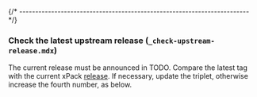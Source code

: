 
{/* ------------------------------------------------------------------------ */}

### Check the latest upstream release (`_check-upstream-release.mdx`)

The current release must be announced in
TODO.
Compare the latest tag with the current xPack
[release](https://github.com/xpack-dev-tools/ninja-build-xpack/releases).
If necessary, update the triplet, otherwise increase the fourth number,
as below.

